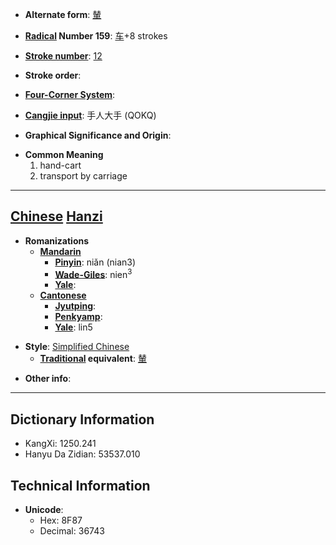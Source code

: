 * '''Alternate form''': [[輦]]

* '''[[Wiktionary:Chinese radical index| Radical]] Number 159''': [[Wiktionary:Chinese radical index 车|车]]+8 strokes

* '''[[Wiktionary:Chinese total strokes index|Stroke number]]''': [[Wiktionary:Chinese total strokes index 12|12]]

* '''Stroke order''': 

* '''[[Wiktionary:Chinese four corner index|Four-Corner System]]''': 

* '''[[Wiktionary:Chinese Cangjie index|Cangjie input]]''': 手人大手 (QOKQ)

* '''Graphical Significance and Origin''': 

* '''Common Meaning'''
*#hand-cart
*# transport by carriage


----

== [[Chinese]] [[Hanzi]] ==

* '''Romanizations'''
** '''[[Mandarin]]'''
*** '''[[Pinyin]]''': niǎn (nian3)
*** '''[[Wade-Giles]]''': nien<sup>3</sup>
*** '''[[Yale]]''': 
** '''[[Cantonese]]'''
*** '''[[Jyutping]]''':
*** '''[[Penkyamp]]''': 
*** '''[[Yale]]''': lin5

* '''Style''': [[Simplified Chinese]] 
** '''[[Traditional Chinese|Traditional]] equivalent''': [[輦]]

* '''Other info''': 

----

== Dictionary Information ==

* KangXi: 1250.241
* Hanyu Da Zidian: 53537.010

== Technical Information ==

* '''Unicode''':
** Hex: 8F87
** Decimal: 36743